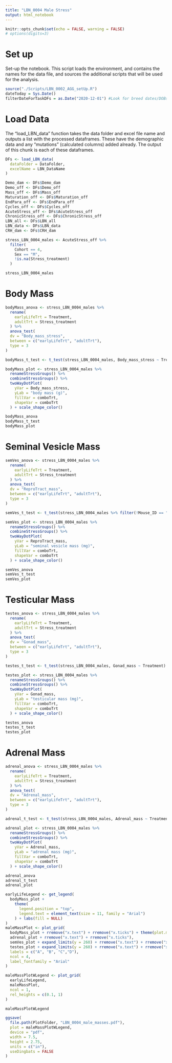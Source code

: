 ```yaml
---
title: "LBN_0004 Male Stress"
output: html_notebook
---
```


```r
knitr::opts_chunk$set(echo = FALSE, warning = FALSE)
# options(digits=3)
```
# Set up
Set-up the notebook. This script loads the environment, and contains the names for the data file, and sources the additional scripts that will be used for the analysis.
```r
source("./Scripts/LBN_0002_AGG_setUp.R")
dateToday = Sys.Date()
filterDateForTaskDFs = as.Date("2020-12-01") #Look for breed dates/DOBs after this date
```

# Load Data
The "load_LBN_data" function takes the data folder and excel file name and outputs a list with the processed dataframes. These have the demographic data and any "mutations" (calculated columns) added already.
The output of this chunk is each of these dataframes.
```r
DFs <- load_LBN_data(
  dataFolder = DataFolder,
  excelName = LBN_DataName
)

Demo_dam <- DFs$Demo_dam
Demo_off <- DFs$Demo_off
Mass_off <- DFs$Mass_off
Maturation_off <- DFs$Maturation_off
EndPara_off <- DFs$EndPara_off
Cycles_off <- DFs$Cycles_off
AcuteStress_off <- DFs$AcuteStress_off
ChronicStress_off <- DFs$ChronicStress_off
LBN_all <- DFs$LBN_all
LBN_data <- DFs$LBN_data
CRH_dam <- DFs$CRH_dam
```

```r
stress_LBN_0004_males <- AcuteStress_off %>% 
  filter(
    Cohort == 4,
    Sex == "M",
    !is.na(Stress_treatment)
  )

stress_LBN_0004_males
```

# Body Mass
```r
bodyMass_anova <- stress_LBN_0004_males %>%
  rename(
    earlyLifeTrt = Treatment,
    adultTrt = Stress_treatment
  ) %>%
  anova_test(
  dv = "Body_mass_stress",
  between = c("earlyLifeTrt", "adultTrt"),
  type = 3
)

bodyMass_t_test <- t_test(stress_LBN_0004_males, Body_mass_stress ~ Treatment)

bodyMass_plot <- stress_LBN_0004_males %>%
  renameStressGroups() %>%
  combineStressGroups() %>%
  twoWayDotPlot(
    yVar = Body_mass_stress,
    yLab = "body mass (g)",
    fillVar = comboTrt,
    shapeVar = comboTrt
  ) + scale_shape_color()

bodyMass_anova
bodyMass_t_test
bodyMass_plot
```

# Seminal Vesicle Mass
```r
semVes_anova <- stress_LBN_0004_males %>%
  rename(
    earlyLifeTrt = Treatment,
    adultTrt = Stress_treatment
  ) %>%
  anova_test(
  dv = "ReproTract_mass",
  between = c("earlyLifeTrt", "adultTrt"),
  type = 3
)

semVes_t_test <- t_test(stress_LBN_0004_males %>% filter(!Mouse_ID == "D033-02_66"), ReproTract_mass ~ Treatment)

semVes_plot <- stress_LBN_0004_males %>%
  renameStressGroups() %>%
  combineStressGroups() %>%
  twoWayDotPlot(
    yVar = ReproTract_mass,
    yLab = "seminal vesicle mass (mg)",
    fillVar = comboTrt,
    shapeVar = comboTrt
  ) + scale_shape_color()

semVes_anova
semVes_t_test
semVes_plot
```

# Testicular Mass
```r
testes_anova <- stress_LBN_0004_males %>%
  rename(
    earlyLifeTrt = Treatment,
    adultTrt = Stress_treatment
  ) %>%
  anova_test(
  dv = "Gonad_mass",
  between = c("earlyLifeTrt", "adultTrt"),
  type = 3
)

testes_t_test <- t_test(stress_LBN_0004_males, Gonad_mass ~ Treatment)

testes_plot <- stress_LBN_0004_males %>%
  renameStressGroups() %>%
  combineStressGroups() %>%
  twoWayDotPlot(
    yVar = Gonad_mass,
    yLab = "testicular mass (mg)",
    fillVar = comboTrt,
    shapeVar = comboTrt
  ) + scale_shape_color()

testes_anova
testes_t_test
testes_plot
```
# Adrenal Mass
```r
adrenal_anova <- stress_LBN_0004_males %>%
  rename(
    earlyLifeTrt = Treatment,
    adultTrt = Stress_treatment
  ) %>%
  anova_test(
  dv = "Adrenal_mass",
  between = c("earlyLifeTrt", "adultTrt"),
  type = 3
)

adrenal_t_test <- t_test(stress_LBN_0004_males, Adrenal_mass ~ Treatment)

adrenal_plot <- stress_LBN_0004_males %>%
  renameStressGroups() %>%
  combineStressGroups() %>%
  twoWayDotPlot(
    yVar = Adrenal_mass,
    yLab = "adrenal mass (mg)",
    fillVar = comboTrt,
    shapeVar = comboTrt
  ) + scale_shape_color()

adrenal_anova
adrenal_t_test
adrenal_plot
```



```r
earlyLifeLegend <- get_legend(
  bodyMass_plot + 
    theme(
      legend.position = "top", 
      legend.text = element_text(size = 11, family = "Arial")
    ) + labs(fill = NULL)
)
maleMassPlot <- plot_grid(
  bodyMass_plot + rremove("x.text") + rremove("x.ticks") + theme(plot.margin = margin(0, 0, 6, 0)),
  adrenal_plot + rremove("x.text") + rremove("x.ticks"),
  semVes_plot + expand_limits(y = 260) + rremove("x.text") + rremove("x.ticks"),
  testes_plot + expand_limits(y = 260) + rremove("x.text") + rremove("x.ticks"),
  labels = c("A", "B", "C","D"),
  ncol = 4,
  label_fontfamily = "Arial"
)

maleMassPlotWLegend <- plot_grid(
  earlyLifeLegend,
  maleMassPlot,
  ncol = 1,
  rel_heights = c(0.1, 1)
)

maleMassPlotWLegend

ggsave(
  file.path(PlotFolder, "LBN_0004_male_masses.pdf"),
  plot = maleMassPlotWLegend,
  device = "pdf",
  width = 7.5,
  height = 2.75,
  units = c("in"),
  useDingbats = FALSE
)

```


